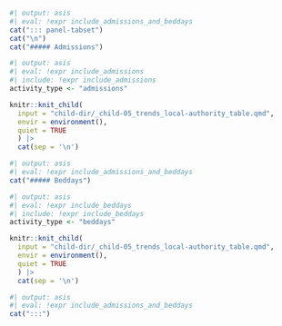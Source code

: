 

```r
#| output: asis
#| eval: !expr include_admissions_and_beddays
cat("::: panel-tabset")
cat("\n")
cat("##### Admissions")
```

```r
#| output: asis
#| eval: !expr include_admissions
#| include: !expr include_admissions
activity_type <- "admissions"

knitr::knit_child(
  input = "child-dir/_child-05_trends_local-authority_table.qmd",
  envir = environment(),
  quiet = TRUE
  ) |>
  cat(sep = '\n')
```

```r
#| output: asis
#| eval: !expr include_admissions_and_beddays
cat("##### Beddays")
```

```r
#| output: asis
#| eval: !expr include_beddays
#| include: !expr include_beddays
activity_type <- "beddays"

knitr::knit_child(
  input = "child-dir/_child-05_trends_local-authority_table.qmd",
  envir = environment(),
  quiet = TRUE
  ) |>
  cat(sep = '\n')
```

```r
#| output: asis
#| eval: !expr include_admissions_and_beddays
cat(":::")
```
